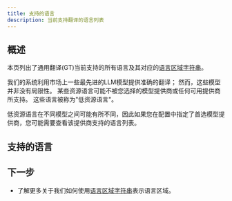 ```yaml
---
title: 支持的语言
description: 当前支持翻译的语言列表
---
```



## 概述

本页列出了通用翻译(GT)当前支持的所有语言及其对应的[语言区域字符串](/docs/reference/locale-strings)。

我们的系统利用市场上一些最先进的LLM模型提供准确的翻译；
然而，这些模型并非没有局限性。
某些资源语言可能不被您选择的模型提供商或任何可用提供商所支持。
这些语言被称为"低资源语言"。

低资源语言在不同模型之间可能有所不同，因此如果您在配置中指定了首选模型提供商，您可能需要查看该提供商支持的语言列表。


## 支持的语言

<SupportedLocales />

## 下一步
 * 了解更多关于我们如何使用[语言区域字符串](/docs/reference/locale-strings)表示语言区域。